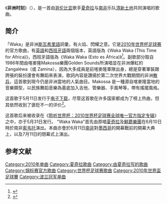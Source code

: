 {{noteTA
|1=zh-cn:非洲时刻; zh-tw:聖盃之役(舞動非洲); zh-hk:哇咔哇咔;zh:圣杯之役;
|2=zh-cn:聆听世界杯：2010世界杯足球赛全球唯一官方指定专辑; zh-tw:聖盃之役－2010世界盃足球賽全球唯一官方指定專輯;
}}
{{Infobox Single
| Name             = 非洲时刻
| Cover            = Shakirasinglewc.jpg
| Artist           = [[夏奇拉|夏奇拉]]与[[鮮蘑樂團|鮮蘑樂團]]合唱
| Album            = [[聆听世界杯：2010世界杯足球赛全球唯一官方指定专辑|聆听世界杯：2010世界杯足球赛全球唯一官方指定专辑]]
| Released         = {{start date|2010|05|11}}
| Format           = [[音乐下载|数字下载]]
| Genre            = [[世界音乐|世界音乐]]，[[非裔融合|非裔融合]]
| Recorded         = 2010年
| Length           = 3:22
| Label            = [[史诗唱片公司，索尼唱片公司|史诗唱片公司，索尼唱片公司]]
| Writer           = [[金色之声|金色之声]]，夏奇拉，[[约翰·希尔_(音乐家)|约翰·希尔]]
| Producer         = 夏奇拉，约翰·希尔
| Chronology       = Shakira 
| Last single      = 《[[吉卜赛人_(夏奇拉歌曲)|吉卜赛人]]》<br />（2010年）
| This single      = 《'''非洲时刻（舞动非洲）'''》<br />（2010年）
| Next single      = 《{{le|Loca|Loca (Shakira song)}}》<br />（2010年）
| Misc             = 
}}
《'''非洲时刻'''》（{{lang-en|'''Waka Waka'''}}），是一首由[[哥伦比亚|哥伦比亚]]歌手[[夏奇拉|夏奇拉]]与[[南非|南非]]乐队[[清新土地|清新土地]]共同演唱的歌曲。

== 简介 ==
{{Listen
|filename=WAKA WAKA(This Time for Africa) (Shakira song - sample).ogg
|title="Waka Waka (This Time for Africa)" (2010)
|description=一段[[副歌|副歌]]	
|format=[[Ogg|Ogg]]}}

「Waka」是非洲[[斯瓦希里語|斯瓦希里語]]詞彙，有火焰、閃耀之意。它是[[2010年世界杯足球赛|2010年世界杯足球赛]]的官方歌曲，有[[英語|英語]]和[[西班牙語|西班牙語]]兩個版本，英語版為《Waka Waka (This Time for Africa)》，西班牙語版為《Waka Waka (Esto es África)》<ref>{{cite news|first=Sara D|last=Anderson|date=2010-04-27|title=Shakira Records Official Song for 2010 FIFA World Cup|url=http://www.aolradioblog.com/2010/04/27/shakira-records-official-song-2010-fifa-world-cup/|publisher=Aolradioblog|accessdate=2010-04-30|archive-date=2018-06-30|archive-url=https://web.archive.org/web/20180630081136/http://www.aolradioblog.com/2010/04/27/shakira-records-official-song-2010-fifa-world-cup/|dead-url=no}}</ref>。副歌部分取自1986年間由喀麥隆Makossa樂團Golden Sounds所演唱並在非洲爆紅的Zangaléwa（或 Zamina），因為大多成員是前喀麥隆軍隊出身，總是穿著軍裝跟誇張的裝扮還會有舞蹈來表演，歌詞內容是讚揚於第二次世界大戰期間的非洲[[散兵|散兵]]，這首歌到現今仍是非洲當地的人氣曲目。Makossa 是一種源自喀麥隆當地的音樂類型，以民族舞蹈音樂為基底加入吉他、管樂器、手風琴等，帶有搖擺風格。

这首歌于5月11日发行于[[电子下载|电子下载]]，尽管这首歌在许多国家都成为了榜上热曲，但其依然收到了褒贬不一的评价<ref name="Shakira">{{cite news |title=Shakira's Records Official Fifa World Cup 2010 Song |url=http://www.shakira.com/news/title/shakira-records-official-fifa-world-cup-2010-song |publisher=Shakira.com |accessdate=2010-04-30 |deadurl=yes |archiveurl=https://web.archive.org/web/20100430093345/http://www.shakira.com/news/title/shakira-records-official-fifa-world-cup-2010-song |archivedate=2010-04-30 }}</ref>。

这首歌后来被收录在《[[聆听世界杯：2010世界杯足球赛全球唯一官方指定专辑|聆听世界杯：2010世界杯足球赛全球唯一官方指定专辑]]》之中，亦于5月31日发行。 "Waka Waka"首先由原唱[[夏奇拉|夏奇拉]]及[[鮮蘑樂團|鮮蘑樂團]]在6月10日時於南非[[索韦托|索韦托]]演出。本曲亦會於6月11日[[南非國家足球隊|南非]]對[[墨西哥國家足球隊|墨西哥]]的開幕戰前的開幕大典上，以及7月11日的閉幕式上演出。

== 参考文献 ==
{{reflist}}

{{2010年世界盃}}
{{FIFA World Cup symbols}}
{{portal bar|南非|體育|足球|音樂}}
{{DEFAULTSORT:Waka Waka}}
[[Category:2010年单曲|Category:2010年单曲]]
[[Category:夏奇拉歌曲|Category:夏奇拉歌曲]]
[[Category:由夏奇拉写的歌曲|Category:由夏奇拉写的歌曲]]
[[Category:锦标赛官方歌曲|Category:锦标赛官方歌曲]]
[[Category:世界杯足球赛歌曲|Category:世界杯足球赛歌曲]]
[[Category:2010年世界盃足球賽|Category:2010年世界盃足球賽]]
[[Category:波兰冠军单曲|Category:波兰冠军单曲]]